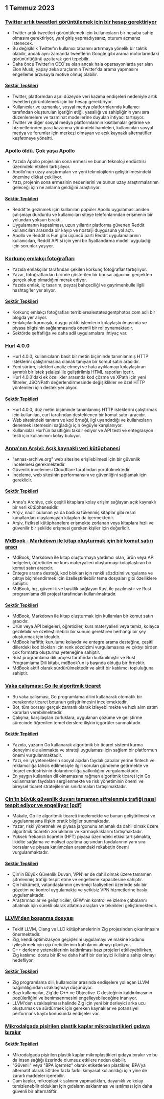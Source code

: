 

<CallToAction />

<Steps>

## 1 Temmuz 2023

### [Twitter artık tweetleri görüntülemek için bir hesap gerektiriyor](https://techcrunch.com/2023/06/30/twitter-now-requires-an-account-to-view-tweets/)

- Twitter artık tweetleri görüntülemek için kullanıcıların bir hesaba sahip olmasını gerektiriyor, yani giriş yapmadıysanız, oturum açmanız istenecek.
- Bu değişiklik Twitter'ın kullanıcı tabanını artırmaya yönelik bir taktik olabilir, ancak aynı zamanda tweetlerin Google gibi arama motorlarındaki görünürlüğünü azaltarak geri tepebilir.
- Daha önce Twitter'ın CEO'su olan ancak hala operasyonlarda yer alan Elon Musk, yapay zeka araçlarının Twitter'da arama yapmasını engelleme arzusuyla motive olmuş olabilir.

#### [Sektör Tepkileri](http://news.ycombinator.com/item?id=36540957)

- Twitter, platformdan aşırı düzeyde veri kazıma endişeleri nedeniyle artık tweetleri görüntülemek için bir hesap gerektiriyor.
- Kullanıcılar ve uzmanlar, sosyal medya platformlarında kullanıcı tarafından oluşturulan içeriğin etiği, yasallığı ve sahipliğinin yanı sıra düzenlemelere ve tazminat modellerine duyulan ihtiyacı tartışıyor.
- Twitter ve diğer sosyal medya platformlarının kısıtlamalar getirme ve hizmetlerinden para kazanma yönündeki hamleleri, kullanıcıları sosyal medya ve forumlar için merkezi olmayan ve açık kaynaklı alternatifler keşfetmeye yöneltti.

### Apollo öldü. Çok yaşa Apollo

- Yazıda Apollo projesinin sona ermesi ve bunun teknoloji endüstrisi üzerindeki etkileri tartışılıyor.
- Apollo'nun uzay araştırmaları ve yeni teknolojilerin geliştirilmesindeki önemine dikkat çekiliyor.
- Yazı, projenin sona ermesinin nedenlerini ve bunun uzay araştırmalarının geleceği için ne anlama geldiğini araştırıyor.

#### [Sektör Tepkileri](http://news.ycombinator.com/item?id=36543894)

- Reddit'te gezinmek için kullanılan popüler Apollo uygulaması aniden çalışmayı durdurdu ve kullanıcıları siteye telefonlarından erişmenin bir yolundan yoksun bıraktı.
- Uygulamanın kapatılması, uzun yıllardır platforma güvenen Reddit kullanıcıları arasında bir kayıp ve nostalji duygusuna yol açtı.
- Apollo ve Reddit is Fun gibi üçüncü parti Reddit uygulamalarının kullanıcıları, Reddit API'si için yeni bir fiyatlandırma modeli uyguladığı için sorunlar yaşıyor.

### [Korkunç emlakçı fotoğrafları](https://terriblerealestateagentphotos.com)

- Yazıda emlakçılar tarafından çekilen korkunç fotoğraflar tartışılıyor.
- Yazar, fotoğraflardan birinde gösterilen bir bonsai ağacının gerçekten gerçek olup olmadığını merak ediyor.
- Yazıda emlak, iç tasarım, peyzaj bahçeciliği ve gayrimenkulle ilgili hashtag'ler yer alıyor.

#### [Sektör Tepkileri](http://news.ycombinator.com/item?id=36533193)

- Korkunç emlakçı fotoğrafları terriblerealestateagentphotos.com adlı bir blogda yer alıyor.
- Emlakçılar karmaşık, duygu yüklü işlemlerin kolaylaştırılmasında ve piyasa bilgisinin sağlanmasında önemli bir rol oynamaktadır.
- Sektörde şeffaflığa ve daha adil uygulamalara ihtiyaç var.

### [Hurl 4.0.0](https://hurl.dev/blog/2023/06/30/announcing-hurl-4.0.0.html)

- Hurl 4.0.0, kullanıcıların basit bir metin biçiminde tanımlanmış HTTP isteklerini çalıştırmasına olanak tanıyan bir komut satırı aracıdır.
- Yeni sürüm, istekleri analiz etmeyi ve hata ayıklamayı kolaylaştıran ayrıntılı bir istek şelalesi ile geliştirilmiş HTML raporları içerir.
- Hurl 4.0.0'daki ek özellikler arasında kod çözme ve XPath için yeni filtreler, JSONPath değerlendirmesinde değişiklikler ve özel HTTP yöntemleri için destek yer alıyor.

#### [Sektör Tepkileri](http://news.ycombinator.com/item?id=36539144)

- Hurl 4.0.0, düz metin biçiminde tanımlanmış HTTP isteklerini çalıştırmak için kullanılan, curl tarafından desteklenen bir komut satırı aracıdır.
- Web sitesindeki tanıtım ve kod örneği, ilgi uyandırdığı ve kullanıcıların denemek istemesini sağladığı için övgüyle karşılanıyor.
- Kullanıcılar Hurl'ün basitliğini takdir ediyor ve API testi ve entegrasyon testi için kullanımını kolay buluyor.

### [Anna'nın Arşivi: Açık kaynaklı veri kütüphanesi](https://annas-archive.org/)

- "annas-archive.org" web sitesine erişilebilmesi için bir güvenlik incelemesi gerekmektedir.
- Güvenlik incelemesi Cloudflare tarafından yürütülmektedir.
- İnceleme, web sitesinin performansını ve güvenliğini sağlamak için gereklidir.

#### [Sektör Tepkileri](http://news.ycombinator.com/item?id=36530662)

- Anna's Archive, çok çeşitli kitaplara kolay erişim sağlayan açık kaynaklı bir veri kütüphanesidir.
- Arşiv, nadir bulunan ya da baskısı tükenmiş kitaplar gibi resmi kanallardan ulaşılamayan kitapları da içermektedir.
- Arşiv, fiziksel kütüphanelere erişmekte zorlanan veya kitaplara hızlı ve güvenilir bir şekilde erişmesi gereken kişiler için değerlidir.

### [MdBook - Markdown ile kitap oluşturmak için bir komut satırı aracı](https://rust-lang.github.io/mdBook/)

- MdBook, Markdown ile kitap oluşturmaya yardımcı olan, ürün veya API belgeleri, öğreticiler ve kurs materyalleri oluşturmayı kolaylaştıran bir komut satırı aracıdır.
- Entegre arama desteği, kod blokları için renkli sözdizimi vurgulama ve çıktıyı biçimlendirmek için özelleştirilebilir tema dosyaları gibi özelliklere sahiptir.
- MdBook, hız, güvenlik ve basitlik sağlayan Rust ile yazılmıştır ve Rust programlama dili projesi tarafından kullanılmaktadır.

#### [Sektör Tepkileri](http://news.ycombinator.com/item?id=36528984)

- MdBook, Markdown ile kitap oluşturmak için kullanılan bir komut satırı aracıdır.
- Ürün veya API belgeleri, öğreticiler, kurs materyalleri veya temiz, kolayca gezilebilir ve özelleştirilebilir bir sunum gerektiren herhangi bir şey oluşturmak için idealdir.
- MdBook hafiftir, kurulumu kolaydır ve entegre arama desteğine, çeşitli dillerdeki kod blokları için renk sözdizimi vurgulamasına ve çıktıyı birden çok formatta oluşturma yeteneğine sahiptir.
- Rust programlama dili projesi tarafından kullanılmıştır ve Rust Programlama Dili kitabı, mdBook'un iş başında olduğu bir örnektir.
- MdBook aktif olarak sürdürülmektedir ve aktif bir katılımcı topluluğuna sahiptir.

### [Vaka çalışması: Go ile algoritmik ticaret](https://polygon.io/blog/case-study-algorithmict-trading-with-go/)

- Bu vaka çalışması, Go programlama dilini kullanarak otomatik bir perakende ticaret botunun geliştirilmesini incelemektedir.
- Bot, tüm borsayı gerçek zamanlı olarak izleyebilmekte ve hızlı alım satım kararları verebilmektedir.
- Çalışma, karşılaşılan zorluklara, uygulanan çözüme ve geliştirme sürecinde öğrenilen temel derslere ilişkin içgörüler sunmaktadır.

#### [Sektör Tepkileri](http://news.ycombinator.com/item?id=36539235)

- Yazıda, yazarın Go kullanarak algoritmik bir ticaret sistemi kurma deneyimi ele alınmakta ve strateji uygulaması için sağlam bir platformun önemi vurgulanmaktadır.
- Yazı, en iyi yeteneklerin sosyal açıdan faydalı çabalar yerine fintech ve reklamcılığa tahsis edilmesiyle ilgili soruları gündeme getirmekte ve ticaret endüstrisinin dolandırıcılığa yatkınlığını vurgulamaktadır.
- En yaygın kullanılan dil olmamasına rağmen algoritmik ticaret için Go kullanmanın faydaları sergilenmekte ve risk yönetiminin önemi ve bireysel ticaret stratejilerinin sınırlamaları tartışılmaktadır.

### [Çin'in büyük güvenlik duvarı tamamen şifrelenmiş trafiği nasıl tespit ediyor ve engelliyor [pdf]](https://gfw.report/publications/usenixsecurity23/data/paper/paper.pdf)

- Makale, Go ile algoritmik ticareti incelemekte ve bunun geliştirilmesi ve uygulanmasına ilişkin pratik bilgiler sunmaktadır.
- Yazar, riski yönetmek ve piyasa jargonunu anlamak da dahil olmak üzere algoritmik ticaretin zorluklarını ve karmaşıklıklarını tartışmaktadır.
- Yüksek frekanslı ticaretin (HFT) piyasa üzerindeki etkisi tartışılmakta, likidite sağlama ve maliyet azaltma açısından faydalarının yanı sıra borsalar ve piyasa katılımcıları arasındaki rekabetin önemi vurgulanmaktadır.

#### [Sektör Tepkileri](http://news.ycombinator.com/item?id=36531485)

- Çin'in Büyük Güvenlik Duvarı, VPN'ler de dahil olmak üzere tamamen şifrelenmiş trafiği tespit etme ve engelleme kapasitesine sahiptir.
- Çin hükümeti, vatandaşlarının çevrimiçi faaliyetleri üzerinde sıkı bir gözetim ve kontrol uygulamakta ve yetkisiz VPN hizmetlerine baskı uygulamaktadır.
- Araştırmacılar ve geliştiriciler, GFW'nin kontrol ve izleme çabalarını atlatmak için sürekli olarak atlatma araçları ve teknikleri geliştirmektedir.

### [LLVM'den boşanma dosyası](https://github.com/ziglang/zig/issues/16270)

- Teklif LLVM, Clang ve LLD kütüphanelerinin Zig projesinden çıkarılmasını önermektedir.
- Zig, kendi optimizasyon geçişlerini uygulamayı ve makine kodunu iyileştirmek için çip üreticilerinin katkılarını almayı planlıyor.
- C++ derleme yeteneklerinin kaldırılması bazı projeleri etkileyebilirken, Zig katılımcı dostu bir IR ve daha hafif bir derleyici ikilisine sahip olmayı hedefliyor.

#### [Sektör Tepkileri](http://news.ycombinator.com/item?id=36529456)

- Zig programlama dili, kullanıcılar arasında endişelere yol açan LLVM bağımlılığından uzaklaşmayı düşünüyor.
- Bazı kullanıcılar, Zig'de C++ ve Objective-C desteğinin kaldırılmasının popülerliğini ve benimsenmesini engelleyebileceğine inanıyor.
- LLVM'den uzaklaşılması halinde Zig için yeni bir derleyici arka ucu oluşturmak ve sürdürmek için gereken kaynaklar ve potansiyel performans kaybı konusunda endişeler var.

### [Mikrodalgada pişirilen plastik kaplar mikroplastikleri gıdaya bırakır](https://pubs.acs.org/doi/10.1021/acs.est.3c01942)

#### [Sektör Tepkileri](http://news.ycombinator.com/item?id=36532812)

- Mikrodalgada pişirilen plastik kaplar mikroplastikleri gıdaya bırakır ve bu da insan sağlığı üzerinde olumsuz etkilere neden olabilir.
- "Güvenli" veya "BPA içermez" olarak etiketlenen plastikler, BPA'ya alternatif olarak 50'den fazla farklı kimyasal kullanıldığı için yine de zararlı maddeler içerebilir.
- Cam kaplar, mikroplastik salınımı yapmadıkları, dayanıklı ve kolay temizlenebilir oldukları için gıdaların saklanması ve ısıtılması için daha güvenli bir alternatiftir.

</Steps>
